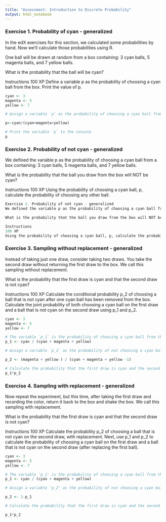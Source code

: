 ```yaml
---
title: "Assessment: Introduction to Discrete Probability"
output: html_notebook
---
```


### Exercise 1. Probability of cyan - generalized
In the edX exercises for this section, we calculated some probabilities by hand. Now we'll calculate those probabilities using R.

One ball will be drawn at random from a box containing: 3 cyan balls, 5 magenta balls, and 7 yellow balls.

What is the probability that the ball will be cyan?

Instructions
100 XP
Define a variable p as the probability of choosing a cyan ball from the box.
Print the value of p.


```r
cyan <- 3
magenta <- 5
yellow <- 7

# Assign a variable `p` as the probability of choosing a cyan ball from the box

p<-cyan/(cyan+magenta+yellow)

# Print the variable `p` to the console
p
```


### Exercise 2. Probability of not cyan - generalized
We defined the variable p as the probability of choosing a cyan ball from a box containing: 3 cyan balls, 5 magenta balls, and 7 yellow balls.

What is the probability that the ball you draw from the box will NOT be cyan?

Instructions
100 XP
Using the probability of choosing a cyan ball, p, calculate the probability of choosing any other ball.


```r
Exercise 2. Probability of not cyan - generalized
We defined the variable p as the probability of choosing a cyan ball from a box containing: 3 cyan balls, 5 magenta balls, and 7 yellow balls.

What is the probability that the ball you draw from the box will NOT be cyan?

Instructions
100 XP
Using the probability of choosing a cyan ball, p, calculate the probability of choosing any other ball.

```


### Exercise 3. Sampling without replacement - generalized
Instead of taking just one draw, consider taking two draws. You take the second draw without returning the first draw to the box. We call this sampling without replacement.

What is the probability that the first draw is cyan and that the second draw is not cyan?

Instructions
100 XP
Calculate the conditional probability p_2 of choosing a ball that is not cyan after one cyan ball has been removed from the box.
Calculate the joint probability of both choosing a cyan ball on the first draw and a ball that is not cyan on the second draw using p_1 and p_2.


```r
cyan <- 3
magenta <- 5
yellow <- 7

# The variable `p_1` is the probability of choosing a cyan ball from the box on the first draw.
p_1 <- cyan / (cyan + magenta + yellow)

# Assign a variable `p_2` as the probability of not choosing a cyan ball on the second draw without replacement.

p_2 <- (magenta + yellow ) / (cyan + magenta + yellow -1)

# Calculate the probability that the first draw is cyan and the second draw is not cyan using `p_1` and `p_2`.
p_1*p_2
```


### Exercise 4. Sampling with replacement - generalized
Now repeat the experiment, but this time, after taking the first draw and recording the color, return it back to the box and shake the box. We call this sampling with replacement.

What is the probability that the first draw is cyan and that the second draw is not cyan?

Instructions
100 XP
Calculate the probability p_2 of choosing a ball that is not cyan on the second draw, with replacement.
Next, use p_1 and p_2 to calculate the probability of choosing a cyan ball on the first draw and a ball that is not cyan on the second draw (after replacing the first ball).


```r
cyan <- 3
magenta <- 5
yellow <- 7

# The variable 'p_1' is the probability of choosing a cyan ball from the box on the first draw.
p_1 <- cyan / (cyan + magenta + yellow)

# Assign a variable 'p_2' as the probability of not choosing a cyan ball on the second draw with replacement.

p_2 <- 1-p_1

# Calculate the probability that the first draw is cyan and the second draw is not cyan using `p_1` and `p_2`.

p_1*p_2
```
